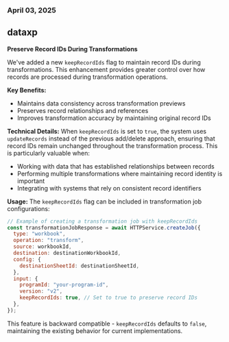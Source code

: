 ### April 03, 2025

## dataxp

**Preserve Record IDs During Transformations**

We've added a new `keepRecordIds` flag to maintain record IDs during transformations. This enhancement provides greater control over how records are processed during transformation operations.

**Key Benefits:**
- Maintains data consistency across transformation previews
- Preserves record relationships and references
- Improves transformation accuracy by maintaining original record IDs

**Technical Details:**
When `keepRecordIds` is set to `true`, the system uses `updateRecords` instead of the previous add/delete approach, ensuring that record IDs remain unchanged throughout the transformation process. This is particularly valuable when:
- Working with data that has established relationships between records
- Performing multiple transformations where maintaining record identity is important
- Integrating with systems that rely on consistent record identifiers

**Usage:**
The `keepRecordIds` flag can be included in transformation job configurations:

```javascript
// Example of creating a transformation job with keepRecordIds
const transformationJobResponse = await HTTPService.createJob({
  type: "workbook",
  operation: "transform",
  source: workbookId,
  destination: destinationWorkbookId,
  config: {
    destinationSheetId: destinationSheetId,
  },
  input: {
    programId: "your-program-id",
    version: "v2",
    keepRecordIds: true, // Set to true to preserve record IDs
  },
});
```

This feature is backward compatible - `keepRecordIds` defaults to `false`, maintaining the existing behavior for current implementations.